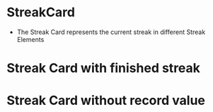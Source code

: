
<Meta title="Achievements/Streak/StreakCard" component={StreakCard} />

# StreakCard

-   The Streak Card represents the current streak in different Streak Elements

<Story name="Streak Card">
    <StreakCard
        streak={17}
        record={27}
        title="Pünktlichkeits-Rekord"
        progressDescription="Weiter so, um den Rekord zu erhöhen"
        image={ExampleStreakUnfinished}
        alternativeText="27 day streak"
        actionType={ActionTypes.ACTION}
    />
</Story>

# Streak Card with finished streak

<Story name="Streak Card Finished">
    <StreakCard
        streak={27}
        record={27}
        title="Pünktlichkeits-Rekord"
        progressDescription="Weiter so, um den Rekord zu erhöhen"
        image={ExampleStreakFinished}
        alternativeText="27 day streak"
        actionType={ActionTypes.ACTION}
    />
</Story>

# Streak Card without record value

<Story name="Streak Card Without Record">
    <StreakCard
        streak={27}
        title="Lern-Fair Community Member"
        progressDescription="Du bist bereits seit 8 Monaten ein Teil der Lern-Fair Community. Schön, dass du hier bist!"
        image={ExampleStreakFinished}
        alternativeText="27 day streak"
        actionType={ActionTypes.ACTION}
    />
</Story>
